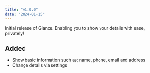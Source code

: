 ```yaml
---
title: "v1.0.0"
date: "2024-01-15"
---
```

Initial release of Glance. Enabling you to show your details with ease, privately!

## Added
- Show basic information such as; name, phone, email and address
- Change details via settings
